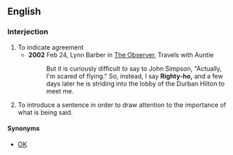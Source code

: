 ==English==

===Interjection===
{{en-interj}}

# To indicate agreement
#*'''2002''' Feb 24, Lynn Barber in [[w:The Observer|The Observer]], Travels with Auntie
#*:But it is curiously difficult to say to John Simpson, "Actually, I'm scared of flying." So, instead, I say '''Righty-ho,''' and a few days later he is striding into the lobby of the Durban Hilton to meet me.
# To introduce a sentence in order to draw attention to the importance of what is being said.

====Synonyms====
* [[OK]]